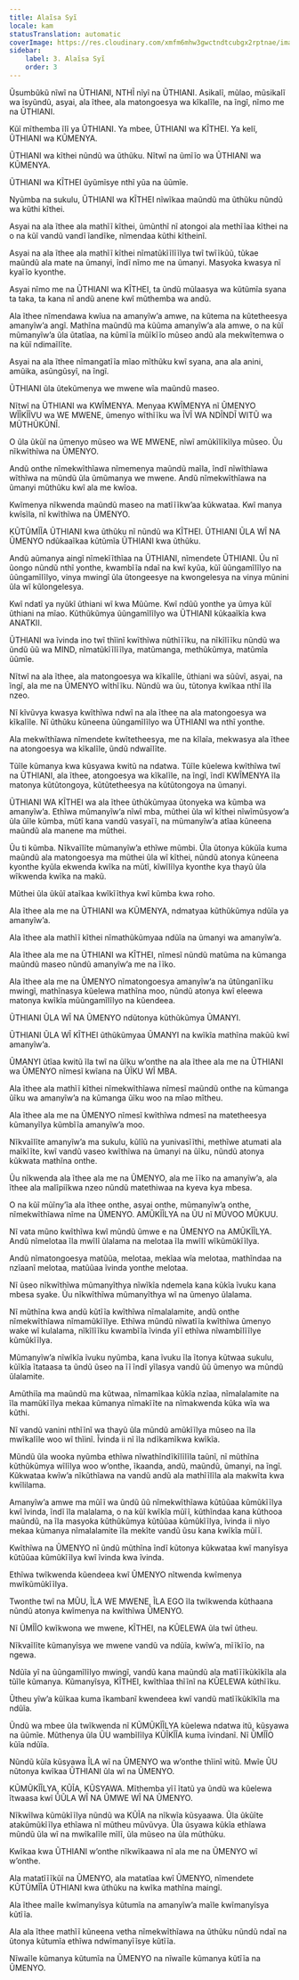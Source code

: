 ```yaml
---
title: Alaĩsa Syĩ
locale: kam
statusTranslation: automatic
coverImage: https://res.cloudinary.com/xmfm6mhw3gwctndtcubgx2rptnae/image/upload/v1740337243/small_cover_educacion_fundamental_a051170f1c.webp
sidebar:
    label: 3. Alaĩsa Syĩ
    order: 3
---
```

Ũsumbũkũ nĩwĩ na ŨTHIANI, NTHĨ nĩyĩ na ŨTHIANI. Asikalĩ, mũlao, mũsikalĩ wa ĩsyũndũ, asyai, ala ĩthee, ala matongoesya wa kĩkalĩle, na ĩngĩ, nĩmo me na ŨTHIANI.

Kũĩ mĩthemba ĩlĩ ya ŨTHIANI. Ya mbee, ŨTHIANI wa KĨTHEI. Ya kelĩ, ŨTHIANI wa KŨMENYA.

ŨTHIANI wa kĩthei nũndũ wa ũthũku. Nĩtwĩ na ũmĩĩo wa ŨTHIANI wa KŨMENYA.

ŨTHIANI wa KĨTHEI ũyũmĩsye nthĩ yũa na ũũmĩe.

Nyũmba na sukulu, ŨTHIANI wa KĨTHEI nĩwĩkaa maũndũ ma ũthũku nũndũ wa kũthi kĩthei.

Asyai na ala ĩthee ala mathĩĩ kĩthei, ũmũnthĩ nĩ atongoi ala methĩĩaa kĩthei na o na kũĩ vandũ vandĩ ĩandĩke, nĩmendaa kũthi kĩtheinĩ.

Asyai na ala ĩthee ala mathĩĩ kĩthei nĩmatũkĩĩlĩĩlya twĩ twĩĩkũũ, tũkae maũndũ ala mate na ũmanyi, ĩndĩ nĩmo me na ũmanyi. Masyoka kwasya nĩ kyaĩĩo kyonthe.

Asyai nĩmo me na ŨTHIANI wa KĨTHEI, ta ũndũ mũlaasya wa kũtũmĩa syana ta taka, ta kana nĩ andũ anene kwĩ mũthemba wa andũ.

Ala ĩthee nĩmendawa kwĩua na amanyĩw’a amwe, na kũtema na kũtetheesya amanyĩw’a angĩ. Mathĩna maũndũ ma kũũma amanyĩw’a ala amwe, o na kũĩ mũmanyĩw’a ũla ũtatĩaa, na kũmĩĩa mũĩkĩĩo mũseo andũ ala mekwĩtemwa o na kũĩ ndimaĩlĩte.

Asyai na ala ĩthee nĩmangatĩĩa mĩao mĩthũku kwĩ syana, ana ala anini, amũika, asũngũsyĩ, na ĩngĩ.

ŨTHIANI ũla ũtekũmenya we mwene wĩa maũndũ maseo.

Nĩtwĩ na ŨTHIANI wa KWĨMENYA. Menyaa KWĨMENYA nĩ ŨMENYO WĨĨKĨĨVU wa WE MWENE, ũmenyo wĩthĩĩku wa ĨVĨ WA NDĨNDĨ WITŨ wa MŨTHŨKŨNĨ.

O ũla ũkũĩ na ũmenyo mũseo wa WE MWENE, nĩwĩ amũkĩlĩkĩlya mũseo. Ũu nĩkwĩthĩwa na ŨMENYO.

Andũ onthe nĩmekwĩthĩawa nĩmemenya maũndũ maĩla, ĩndĩ nĩwĩthĩawa wĩthĩwa na mũndũ ũla ũmũmanya we mwene. Andũ nĩmekwĩthĩawa na ũmanyi mũthũku kwĩ ala me kwĩoa.

Kwĩmenya nĩkwenda maũndũ maseo na matĩĩĩkw’aa kũkwataa. Kwĩ manya kwĩsĩla, nĩ kwĩthĩwa na ŨMENYO.

KŨTŨMĨĨA ŨTHIANI kwa ũthũku nĩ nũndũ wa KĨTHEI. ŨTHIANI ŨLA WĨ NA ŨMENYO ndũkaaĩkaa kũtũmĩa ŨTHIANI kwa ũthũku.

Andũ aũmanya aingĩ nĩmekĩĩthĩaa na ŨTHIANI, nĩmendete ŨTHIANI. Ũu nĩ ũongo nũndũ nthĩ yonthe, kwambĩĩa ndaĩ na kwĩ kyũa, kũĩ ũũngamĩlĩlyo na ũũngamĩlĩlyo, vinya mwingĩ ũla ũtongeesye na kwongelesya na vinya mũnini ũla wĩ kũlongelesya.

Kwĩ ndatĩ ya nyũkĩ ũthiani wĩ kwa Mũũme. Kwĩ ndũũ yonthe ya ũmya kũĩ ũthiani na mĩao. Kũthũkũmya ũũngamĩlĩlyo wa ŨTHIANI kũkaaĩkĩa kwa ANATKII.

ŨTHIANI wa ĩvinda ino twĩ thĩinĩ kwĩthĩwa nũthĩĩĩku, na nĩkĩlĩĩku nũndũ wa ũndũ ũũ wa MIND, nĩmatũkĩĩlĩĩlya, matũmanga, methũkũmya, matũmĩa ũũmĩe.

Nĩtwĩ na ala ĩthee, ala matongoesya wa kĩkalĩle, ũthiani wa sũũvĩ, asyai, na ĩngĩ, ala me na ŨMENYO wĩthĩĩku. Nũndũ wa ũu, tũtonya kwĩkaa nthĩ ĩla nzeo.

Nĩ kĩvũvya kwasya kwĩthĩwa ndwĩ na ala ĩthee na ala matongoesya wa kĩkalĩle. Nĩ ũthũku kũneena ũũngamĩlĩlyo wa ŨTHIANI wa nthĩ yonthe.

Ala mekwĩthĩawa nĩmendete kwĩtetheesya, me na kĩlaĩa, mekwasya ala ĩthee na atongoesya wa kĩkalĩle, ũndũ ndwaĩlĩte.

Tũĩle kũmanya kwa kũsyawa kwitũ na ndatwa. Tũĩle kũelewa kwĩthĩwa twĩ na ŨTHIANI, ala ĩthee, atongoesya wa kĩkalĩle, na ĩngĩ, ĩndĩ KWĨMENYA ĩla matonya kũtũtongoya, kũtũtetheesya na kũtũtongoya na ũmanyi.

ŨTHIANI WA KĨTHEI wa ala ĩthee ũthũkũmyaa ũtonyeka wa kũmba wa amanyĩw’a. Ethĩwa mũmanyĩw’a nĩwĩ mba, mũthei ũla wĩ kĩthei nĩwĩmũsyow’a ũla ũĩle kũmba, mũtĩ kana vandũ vasyaĩĩ, na mũmanyĩw’a atĩaa kũneena maũndũ ala manene ma mũthei.

Ũu ti kũmba. Nĩkvaĩlĩte mũmanyĩw’a ethĩwe mũmbi. Ũla ũtonya kũkũĩa kuma maũndũ ala matongoesya ma mũthei ũla wĩ kĩthei, nũndũ atonya kũneena kyonthe kyũla ekwenda kwĩka na mũtĩ, kĩwĩlĩlya kyonthe kya thayũ ũla wĩkwenda kwĩka na makũ.

Mũthei ũla ũkũĩ ataĩkaa kwĩkĩĩthya kwĩ kũmba kwa roho.

Ala ĩthee ala me na ŨTHIANI wa KŨMENYA, ndmatyaa kũthũkũmya ndũĩa ya amanyĩw’a.

Ala ĩthee ala mathĩĩ kĩthei nĩmathũkũmyaa ndũĩa na ũmanyi wa amanyĩw’a.

Ala ĩthee ala me na ŨTHIANI wa KĨTHEI, nĩmesĩ nũndũ matũma na kũmanga maũndũ maseo nũndũ amanyĩw’a me na ĩĩko.

Ala ĩthee ala me na ŨMENYO nĩmatongoesya amanyĩw’a na ũtũnganĩĩku mwingĩ, mathĩnasya kũelewa mathĩna moo, nũndũ atonya kwĩ eleewa matonya kwĩkĩa mũũngamĩlĩlyo na kũendeea.

ŨTHIANI ŨLA WĨ NA ŨMENYO ndũtonya kũthũkũmya ŨMANYI.

ŨTHIANI ŨLA WĨ KĨTHEI ũthũkũmyaa ŨMANYI na kwĩkĩa mathĩna makũũ kwĩ amanyĩw’a.

ŨMANYI ũtĩaa kwitũ ĩla twĩ na ũĩku w’onthe na ala ĩthee ala me na ŨTHIANI wa ŨMENYO nĩmesĩ kwĩana na ŨĨKU WĨ MBA.

Ala ĩthee ala mathĩĩ kĩthei nĩmekwĩthĩawa nĩmesĩ maũndũ onthe na kũmanga ũĩku wa amanyĩw’a na kũmanga ũĩku woo na mĩao mĩtheu.

Ala ĩthee ala me na ŨMENYO nĩmesĩ kwĩthĩwa ndmesĩ na matetheesya kũmanyĩlya kũmbĩĩa amanyĩw’a moo.

Nĩkvaĩlĩte amanyĩw’a ma sukulu, kũlĩũ na yunivasĩĩthi, methĩwe atumati ala maĩkĩĩte, kwĩ vandũ vaseo kwĩthĩwa na ũmanyi na ũĩku, nũndũ atonya kũkwata mathĩna onthe.

Ũu nĩkwenda ala ĩthee ala me na ŨMENYO, ala me ĩĩko na amanyĩw’a, ala ĩthee ala malĩpiĩkwa nzeo nũndũ matethiwaa na kyeva kya mbesa.

O na kũĩ mũĩny’ĩa ala ĩthee onthe, asyai onthe, mũmanyĩw’a onthe, nĩmekwĩthĩawa nĩme na ŨMENYO. AMŨKĨĨLYA na ŨU nĩ MŨVOO MŨKUU.

Nĩ vata mũno kwĩthĩwa kwĩ mũndũ ũmwe e na ŨMENYO na AMŨKĨĨLYA. Andũ nĩmelotaa ĩla mwĩlĩ ũlalama na melotaa ĩla mwĩlĩ wĩkũmũkĩĩlya.

Andũ nĩmatongoesya matũũa, melotaa, mekĩaa wĩa melotaa, mathĩndaa na nzĩaanĩ melotaa, matũũaa ĩvinda yonthe melotaa.

Nĩ ũseo nĩkwĩthĩwa mũmanyĩthya nĩwĩkĩa ndemela kana kũkĩa ĩvuku kana mbesa syake. Ũu nĩkwĩthĩwa mũmanyĩthya wĩ na ũmenyo ũlalama.

Nĩ mũthĩna kwa andũ kũtĩĩa kwĩthĩwa nĩmalalamite, andũ onthe nĩmekwĩthĩawa nĩmamũkĩĩlye. Ethĩwa mũndũ nĩwatĩĩa kwĩthĩwa ũmenyo wake wĩ kulalama, nĩkĩlĩĩku kwambĩĩa ĩvinda yĩĩ ethĩwa nĩwambĩlĩĩlye kũmũkĩĩlya.

Mũmanyĩw’a nĩwĩkĩa ĩvuku nyũmba, kana ĩvuku ĩla ĩtonya kũtwaa sukulu, kũĩkĩa ĩtataasa ta ũndũ ũseo na ĩĩ ĩndĩ yĩlasya vandũ ũũ ũmenyo wa mũndũ ũlalamite.

Amũthiĩa ma maũndũ ma kũtwaa, nĩmamĩkaa kũkĩa nzĩaa, nĩmalalamite na ĩla mamũkĩĩlya mekaa kũmanya nĩmakĩĩte na nĩmakwenda kũka wĩa wa kũthi.

Nĩ vandũ vanini nthĩĩnĩ wa thayũ ũla mũndũ amũkĩĩlya mũseo na ĩla mwĩkalĩle woo wĩ thĩinĩ. Ĩvinda ii nĩ ĩla ndĩkamĩkwa kwĩkĩa.

Mũndũ ũla wooka nyũmba ethĩwa nĩwathĩndĩkĩlĩlĩla taũnĩ, nĩ mũthĩna kũthũkũmya wĩlĩlya woo w’onthe, ĩkaanda, andũ, maũndũ, ũmanyi, na ĩngĩ. Kũkwataa kwĩw’a nĩkũthĩawa na vandũ andũ ala mathĩĩlĩla ala makwĩta kwa kwĩlilama.

Amanyĩw’a amwe ma mũĩĩ wa ũndũ ũũ nĩmekwĩthĩawa kũtũũaa kũmũkĩĩlya kwĩ ĩvinda, ĩndĩ ĩla malalama, o na kũĩ kwĩkĩa mũĩĩ, kũthĩndaa kana kũthooa maũndũ, na ĩla masyoka kũthũkũmya kũtũũaa kũmũkĩĩlya, ĩvinda ii nĩyo mekaa kũmanya nĩmalalamite ĩla mekĩte vandũ ũsu kana kwĩkĩa mũĩĩ.

Kwĩthĩwa na ŨMENYO nĩ ũndũ mũthĩna ĩndĩ kũtonya kũkwataa kwĩ manyĩsya kũtũũaa kũmũkĩĩlya kwĩ ĩvinda kwa ĩvinda.

Ethĩwa twĩkwenda kũendeea kwĩ ŨMENYO nĩtwenda kwĩmenya mwĩkũmũkĩĩlya.

Twonthe twĩ na MŨU, ĨLA WE MWENE, ĨLA EGO ĩla twĩkwenda kũthaana nũndũ atonya kwĩmenya na kwĩthĩwa ŨMENYO.

Nĩ ŨMĨĨO kwĩkwona we mwene, KĨTHEI, na KŨELEWA ũla twĩ ũtheu.

Nĩkvaĩlĩte kũmanyĩsya we mwene vandũ va ndũĩa, kwĩw’a, mĩĩkĩĩo, na ngewa.

Ndũĩa yĩ na ũũngamĩlĩlyo mwingĩ, vandũ kana maũndũ ala matĩĩĩkũkĩkĩla ala tũĩle kũmanya. Kũmanyĩsya, KĨTHEI, kwĩthĩaa thĩĩnĩ na KŨELEWA kũthĩĩku.

Ũtheu yĩw’a kũĩkaa kuma ĩkambanĩ kwendeea kwĩ vandũ matĩĩkũkĩkĩla ma ndũĩa.

Ũndũ wa mbee ũla twĩkwenda nĩ KŨMŨKĨĨLYA kũelewa ndatwa itũ, kũsyawa na ũũmĩe. Mũthenya ũla ŨU wambĩlĩlya KŨĨKĨĨA kuma ĩvindanĩ. Nĩ ŨMĨĨO kũĩa ndũĩa.

Nũndũ kũĩa kũsyawa ĨLA wĩ na ŨMENYO wa w’onthe thĩinĩ witũ. Mwĩe ŨU nũtonya kwĩkaa ŨTHIANI ũla wĩ na ŨMENYO.

KŨMŨKĨĨLYA, KŨĨA, KŨSYAWA. Mĩthemba yĩĩ ĩtatũ ya ũndũ wa kũelewa ĩtwaasa kwĩ ŨŨLA WĨ NA ŨMWE WĨ NA ŨMENYO.

Nĩkwĩlwa kũmũkĩĩlya nũndũ wa KŨĨA na nĩkwĩa kũsyaawa. Ũla ũkũĩte atakũmũkĩĩlya ethĩawa nĩ mũtheu mũvũvya. Ũla ũsyawa kũkĩa ethĩawa mũndũ ũla wĩ na mwĩkalĩle mĩlĩ, ũla mũseo na ũla mũthũku.

Kwĩkaa kwa ŨTHIANI w’onthe nĩkwĩkaawa nĩ ala me na ŨMENYO wĩ w’onthe.

Ala matatĩĩĩkũĩ na ŨMENYO, ala matatĩaa kwĩ ŨMENYO, nĩmendete KŨTŨMĨĨA ŨTHIANI kwa ũthũku na kwĩka mathĩna maingĩ.

Ala ĩthee maĩle kwĩmanyĩsya kũtumĩa na amanyĩw’a maĩle kwĩmanyĩsya kũtĩĩa.

Ala ala ĩthee mathĩĩ kũneena vetha nĩmekwĩthĩawa na ũthũku nũndũ ndaĩ na ũtonya kũtumĩa ethĩwa ndwĩmanyĩĩsye kũtĩĩa.

Nĩwaĩle kũmanya kũtumĩa na ŨMENYO na nĩwaĩle kũmanya kũtĩĩa na ŨMENYO.

